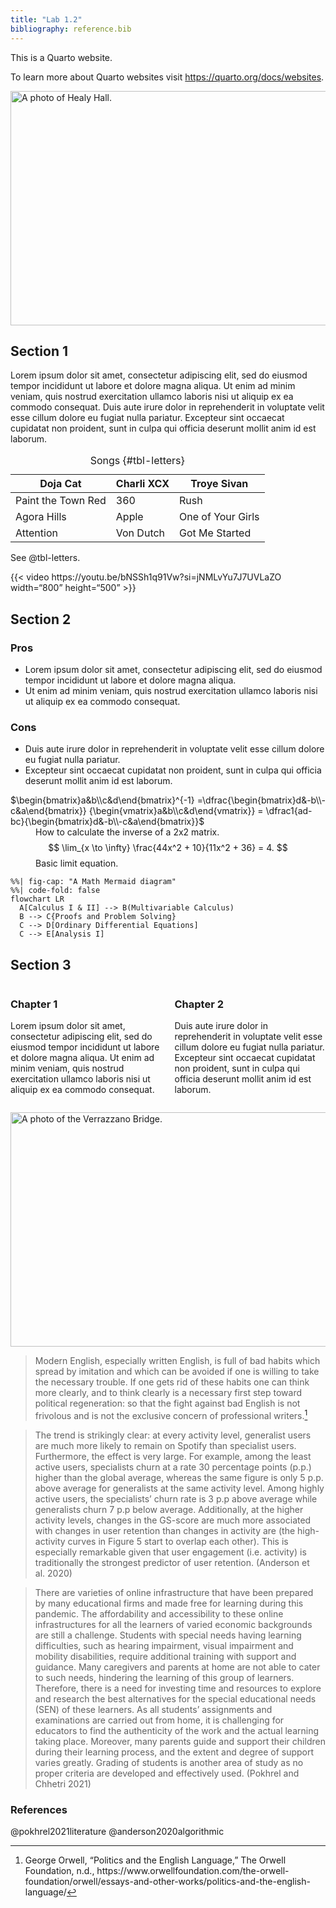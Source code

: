 ```yaml
---
title: "Lab 1.2"
bibliography: reference.bib
---
```


This is a Quarto website.

To learn more about Quarto websites visit <https://quarto.org/docs/websites>.

<img src="healy.jpg" alt="A photo of Healy Hall." width="600" height="375">

## Section 1

Lorem ipsum dolor sit amet, consectetur adipiscing elit, sed do eiusmod
tempor incididunt ut labore et dolore magna aliqua. Ut enim ad minim
veniam, quis nostrud exercitation ullamco laboris nisi ut aliquip ex ea
commodo consequat. Duis aute irure dolor in reprehenderit in
voluptate velit esse cillum dolore eu fugiat nulla pariatur. Excepteur sint
occaecat cupidatat non proident, sunt in culpa qui officia deserunt
mollit anim id est laborum.

| Doja Cat              | Charli XCX   | Troye Sivan          |
|-----------------------|--------------|----------------------|
| Paint the Town Red    | 360          | Rush                 |
| Agora Hills           | Apple        | One of Your Girls    |
| Attention             | Von Dutch    | Got Me Started       |

: Songs {#tbl-letters}

See @tbl-letters.

{{< video https://youtu.be/bNSSh1q91Vw?si=jNMLvYu7J7UVLaZO width="800" height="500" >}}

## Section 2

::: {layout-ncol=2}
### Pros

- Lorem ipsum dolor sit amet, consectetur adipiscing elit, sed do eiusmod
tempor incididunt ut labore et dolore magna aliqua.
- Ut enim ad minim
veniam, quis nostrud exercitation ullamco laboris nisi ut aliquip ex ea
commodo consequat.

### Cons

- Duis aute irure dolor in reprehenderit in
voluptate velit esse cillum dolore eu fugiat nulla pariatur.
- Excepteur sint
occaecat cupidatat non proident, sunt in culpa qui officia deserunt
mollit anim id est laborum.

:::

$\begin{bmatrix}a&b\\c&d\end{bmatrix}^{-1} =\dfrac{\begin{bmatrix}d&-b\\-c&a\end{bmatrix}} {\begin{vmatrix}a&b\\c&d\end{vmatrix}} = \dfrac1{ad-bc}{\begin{bmatrix}d&-b\\-c&a\end{bmatrix}}$
: How to calculate the inverse of a 2x2 matrix.

$$  \lim_{x \to \infty} \frac{44x^2 + 10}{11x^2 + 36} = 4. $$
: Basic limit equation.

```mermaid
%%| fig-cap: "A Math Mermaid diagram"
%%| code-fold: false
flowchart LR
  A[Calculus I & II] --> B(Multivariable Calculus)
  B --> C{Proofs and Problem Solving}
  C --> D[Ordinary Differential Equations]
  C --> E[Analysis I]
```

## Section 3

:::: {.columns}
::: {.column width="50%"}
### Chapter 1

Lorem ipsum dolor sit amet, consectetur adipiscing elit, sed do eiusmod
tempor incididunt ut labore et dolore magna aliqua. Ut enim ad minim
veniam, quis nostrud exercitation ullamco laboris nisi ut aliquip ex ea
commodo consequat. 

:::

::: {.column width="50%"}
### Chapter 2

Duis aute irure dolor in reprehenderit in
voluptate velit esse cillum dolore eu fugiat nulla pariatur. Excepteur sint
occaecat cupidatat non proident, sunt in culpa qui officia deserunt
mollit anim id est laborum.

:::
::::

<img src="bridge.jpg" alt="A photo of the Verrazzano Bridge." width="600" height="375">

> Modern English, especially written English, is full of bad habits which spread by imitation and which can be avoided if one is willing to take the necessary trouble. If one gets rid of these habits one can think more clearly, and to think clearly is a necessary first step toward political regeneration: so that the fight against bad English is not frivolous and is not the exclusive concern of professional writers.[^quote-1]

[^quote-1]: George Orwell, “Politics and the English Language,” The Orwell Foundation, n.d., https://www.orwellfoundation.com/the-orwell-foundation/orwell/essays-and-other-works/politics-and-the-english-language/


>The trend is
strikingly clear: at every activity level, generalist users are much
more likely to remain on Spotify than specialist users. Furthermore,
the effect is very large. For example, among the least active users,
specialists churn at a rate 30 percentage points (p.p.) higher than
the global average, whereas the same figure is only 5 p.p. above
average for generalists at the same activity level. Among highly
active users, the specialists’ churn rate is 3 p.p above average while
generalists churn 7 p.p below average. Additionally, at the higher
activity levels, changes in the GS-score are much more associated
with changes in user retention than changes in activity are (the
high-activity curves in Figure 5 start to overlap each other). This is
especially remarkable given that user engagement (i.e. activity) is
traditionally the strongest predictor of user retention. (Anderson et al. 2020)

>There are varieties of online infrastructure that have been prepared by many educational firms and made free for learning during this pandemic. The affordability and accessibility to these online infrastructures for all the learners of varied economic backgrounds are still a challenge.
Students with special needs having learning difficulties, such as hearing impairment, visual impairment and mobility disabilities, require additional training with support and guidance. Many caregivers and parents at home are not able to cater to such needs, hindering the learning of this group of learners. Therefore, there is a need for investing time and resources to explore and research the best alternatives for the special educational needs (SEN) of these learners.
As all students’ assignments and examinations are carried out from home, it is challenging for educators to find the authenticity of the work and the actual learning taking place. Moreover, many parents guide and support their children during their learning process, and the extent and degree of support varies greatly. Grading of students is another area of study as no proper criteria are developed and effectively used. (Pokhrel and Chhetri 2021)

### References

::: {#refs}
@pokhrel2021literature
@anderson2020algorithmic
:::
